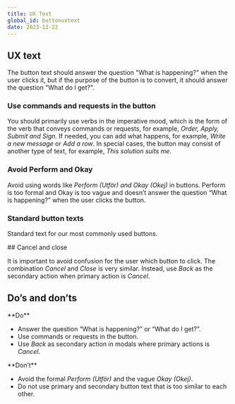 ```yaml
---
title: UX Text
global_id: buttonuxtext
date: 2023-12-22
---
```


## UX text

The button text should answer the question "What is happening?" when the user clicks it, but if the purpose of the button is to convert, it should answer the question "What do I get?".

### Use commands and requests in the button

You should primarily use verbs in the imperative mood, which is the form of the verb
that conveys commands or requests, for example, _Order, Apply, Submit and Sign._
If needed, you can add what happens, for example, _Write a new message_ or _Add a row_.
In special cases, the button may consist of another type of text, for example, _This solution suits me._

### Avoid Perform and Okay

Avoid using words like _Perform <SE>(Utför)</SE> and Okay <SE>(Okej)</SE>_ in buttons.
Perform is too formal and Okay is too vague and doesn’t answer the question “What is happening?” when the user clicks the button.

### Standard button texts

Standard text for our most commonly used buttons.

<Grid columns={3}>
  <Figma node="258-3237" caption="Next <SE>(Nästa)</SE>" />
  <Figma node="258-3242" caption="Back <SE>(Tillbaka)</SE>" />
  <Figma node="258-3247" caption="Cancel <SE>(Avbryt)</SE>" />
  <Figma node="258-3280" caption="Delete <SE>(Ta bort)</SE>" />
  <Figma
    node="258-3285"
    caption="Change <SE>(Ändra)</SE> – takes the user to edit mode."
  />
  <Figma node="258-3290" caption="Save <SE>(Spara)</SE>" />
  <Figma
    node="258-3908"
    caption="Close <SE>(Stäng)</SE> – closing a dialog, modal, slide-out etc."
  />
  <Figma
    node="258-3911"
    caption="Sign <SE>(Signera)</SE> – signing with BankID."
  />
  <Figma
    node="258-3913"
    caption="Identify yourself <SE>(Identifiera dig)</SE> – identifying with BankID."
  />
</Grid>

<Spacer size="medium" decorated />

<Grid columns={2}>

<div>
## Cancel and close

It is important to avoid confusion for the user which button to click. The combination _Cancel_ and _Close_ is very similar. Instead, use _Back_ as the secondary action when primary action is _Cancel_.

</div>

<Figma node="259-4049" caption="This is a good example of avoiding confusion for the customer." />
</Grid>

<Spacer size="medium" decorated />

## Do’s and don’ts

<Grid columns={2}>

<div>
**Do**

- Answer the question “What is happening?” or “What do I get?”.
- Use commands or requests in the button.
- Use _Back_ as secondary action in modals where primary actions is _Cancel_.
  </div>

<div>
**Don’t**

- Avoid the formal _Perform <SE>(Utför)</SE>_ and the vague _Okay <SE>(Okej)</SE>_.
- Do not use primary and secondary button text that is too similar to each other.
  </div>

</Grid>

<Grid columns={2}>
  <Do>
    <Figma node="258-3354" />
  </Do>
  <Dont>
    <Figma node="258-3385" />
  </Dont>
</Grid>
